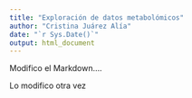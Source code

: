 ```yaml
---
title: "Exploración de datos metabolómicos"
author: "Cristina Juárez Alía"
date: "`r Sys.Date()`"
output: html_document
---
```


Modifico el Markdown....

Lo modifico otra vez